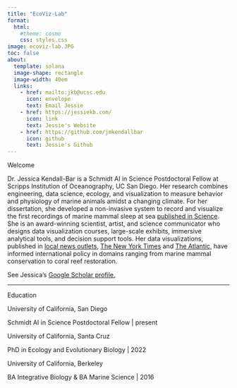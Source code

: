 ```yaml
---
title: "EcoViz-Lab"
format:
  html:
    #theme: cosmo
    css: styles.css
image: ecoviz-lab.JPG
toc: false 
about: 
  template: solana
  image-shape: rectangle
  image-width: 40em
  links: 
    - href: mailto:jkb@ucsc.edu
      icon: envelope
      text: Email Jessie
    - href: https://jessiekb.com/
      icon: link
      text: Jessie's Website
    - href: https://github.com/jmkendallbar
      icon: github
      text: Jessie's Github
---
```


[Welcome]{.custom-subtitle}

Dr. Jessica Kendall-Bar is a Schmidt AI in Science Postdoctoral Fellow at Scripps Institution of Oceanography, UC San Diego. Her research combines engineering, data science, ecology, and visualization to measure behavior and physiology of marine animals amidst a changing climate. For her dissertation, she developed a non-invasive system to record and visualize the first recordings of marine mammal sleep at sea [published in Science](https://www.science.org/doi/10.1126/science.adf0566). She is an award-winning scientist, artist, and science communicator who designs data visualization courses, large-scale exhibits, immersive analytical tools, and decision support tools. Her data visualizations, published in [local news outlets](https://www.staradvertiser.com/2021/04/19/hawaii-news/hawaiis-million-dollar-reefs-need-more-funding-to-protect-us-study-finds/), [The New York Times](https://www.nytimes.com/2023/04/20/science/elephant-seals-sleep-dive.html) and [The Atlantic](https://www.theatlantic.com/science/archive/2023/04/elephant-seal-animals-varied-sleep-habits-survival/673797/), have informed international policy in domains ranging from marine mammal conservation to coral reef restoration.

See Jessica's [Google Scholar profile.](https://scholar.google.com/citations?hl=en&user=SxLtotYAAAAJ&authuser=1)

------------------------------------------------------------------------

[Education]{.custom-subtitle}

University of California, San Diego

[Schmidt AI in Science Postdoctoral Fellow \| present]{.custom-subtitle-2}

University of California, Santa Cruz

[PhD in Ecology and Evolutionary Biology \| 2022]{.custom-subtitle-2}

University of California, Berkeley

[BA Integrative Biology & BA Marine Science \| 2016]{.custom-subtitle-2}
